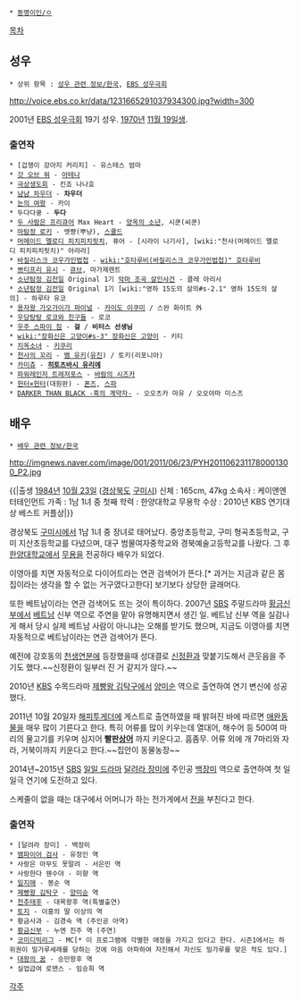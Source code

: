  * [[동명이인/ㅇ]]

[[목차]]
== 성우 ==
 * 상위 항목 : [[성우 관련 정보/한국]], [[EBS 성우극회]]

http://voice.ebs.co.kr/data/1231665291037934300.jpg?width=300

2001년 [[EBS 성우극회]] 19기 성우. [[1970년]] [[11월 19일]]생.

=== 출연작 ===
 * [겁쟁이 강아지 커리지] - 유스테스 엄마
 * [[갓 오브 워]] - [[아테나]]
 * [[극상생도회]] - 킨죠 나나호
 * [[냠냠 차우더]] - '''차우더'''
 * [[눈의 여왕]] - 카이
 * 두다다쿵 - '''두다'''
 * [[두 사람은 프리큐어]] Max Heart - [[양옥의 소년]], 시쿤(씨쿤)
 * [[마탐정 로키]] - 엣쨩(뿌냥), [[스쿨드]]
 * [[머메이드 멜로디 피치피치핏치]], 퓨어 - [시라이 나기사], [wiki:"천사(머메이드 멜로디 피치피치핏치)" 아라라]
 * [[바질리스크 코우가인법첩]] - [[wiki:"호타루비(바질리스크 코우가인법첩)" 호타루비]]
 * [[쁘티프리 유시]] - [[큐브]], 마가제렌트
 * [[소년탐정 김전일]] Original 1기 [[악마 조곡 살인사건]] - 클레 아리사
 * [[소년탐정 김전일]] Original 1기 [wiki:"영하 15도의 살의#s-2.1" 영하 15도의 살의] - 하루타 유코
 * [[용자왕 가오가이가 파이널]] - [[카이도 이쿠미]] / 스완 화이트 外
 * [[우당탕탕 로코와 친구들]] - 로코
 * [[우주 스파이 짐]] - '''걸''' / '''비터스 선생님'''
 * [[wiki:"장화신은 고양이#s-3" 장화신은 고양이]] - 키티
 * [[지옥소녀]] - [[키쿠리]]
 * [[천사의 꼬리]] - [[뱀 유키]]([[유진]]) / 토키(리포니아)
 * [[카미츄]] - '''[[히토츠바시 유리에]]'''
 * [[파워레인저 트레저포스]] - [[바람의 시즈카]]
 * [[헌터×헌터]](대원판) - [[폰즈]], [[스파]]
 * [[DARKER THAN BLACK -흑의 계약자-]] - 오오츠카 마유 / 오오야마 미스즈

== 배우 ==
 * [[배우 관련 정보/한국]]

http://imgnews.naver.com/image/001/2011/06/23/PYH2011062311780001300_P2.jpg

{{|출생 [[1984년]] [[10월 23일]] ([[경상북도]] [[구미시]])
신체 : 165cm, 47kg
소속사 : 케이앤엔터테인먼트
가족 : 1남 1녀 중 첫째
학력 : 한양대학교 무용학
수상 : 2010년 KBS 연기대상 베스트 커플상|}}

경상북도 [[구미시]]에서 1남 1녀 중 장녀로 태어났다. 중앙초등학교, 구미 형곡초등학교, 구미 지산초등학교를 다녔으며, 대구 범물여자중학교와 경북예술고등학교를 나왔다. 그 후 [[한양대학교]]에서 [[무용]]을 전공하다 배우가 되었다.

이영아를 치면 자동적으로 다이어트라는 연관 검색어가 뜬다.[* 과거는 지금과 같은 몸집이라는 생각을 할 수 없는 거구였다고한다] 보기보다 상당한 글래머다. 

또한 베트남이라는 연관 검색어도 뜨는 것이 특이하다. 2007년 [[SBS]] 주말드라마 [[황금신부]]에서 [[베트남]] 신부 역으로 주연을 맡아 유명해지면서 생긴 일. 베트남 신부 역을 실감나게 해서 당시 실제 베트남 사람이 아니냐는 오해를 받기도 했으며, 지금도 이영아를 치면 자동적으로 베트남이라는 연관 검색어가 뜬다. 

예전에 강호동의 [[천생연분]]에 등장했을때 성대결로 [[신정환]]과 맞붙기도해서 큰웃음을 주기도 했다.~~신정환이 일부러 진 거 같지가 않다.~~

2010년 [[KBS]] 수목드라마 [[제빵왕 김탁구]]에서 [[양미순]] 역으로 출연하여 연기 변신에 성공했다.

2011년 10월 20일자 [[해피투게더]]에 게스트로 출연하였을 때 밝혀진 바에 따르면 [[애완동물]]을 매우 많이 기른다고 한다. 특히 어류를 많이 키우는데 열대어, 해수어 등 500여 마리의 물고기를 키우며 심지어 '''빨판[[상어]]''' 까지 키운다고. 흠좀무. 어류 외에 개 7마리와 자라, 거북이까지 키운다고 한다.~~집안이 동물농장~~

2014년~2015년 [[SBS]] [[일일 드라마]] [[달려라 장미]]에 주인공 [[백장미]] 역으로 출연하여 첫 일일극 연기에 도전하고 있다.

스케줄이 없을 때는 대구에서 어머니가 하는 전가게에서 [[전]]을 부친다고 한다.

=== 출연작 ===
 * [달려라 장미] - 백장미
 * [[뱀파이어 검사]] - 유정인 역
 * 사랑은 아무도 못말려 - 서은민 역
 * 사랑한다 웬수야 - 미향 역
 * [[일지매]] - 봉순 역
 * [[제빵왕 김탁구]] - [[양미순]] 역
 * [[천추태후(드라마)|천추태후]] - 대목왕후 역(특별출연)
 * [[토지]] - 이홍의 딸 이상의 역
 * 황금사과 - 김경숙 역 (주인공 아역)
 * [[황금신부]] - 누엔 진주 역 (주연)
 * [[코미디빅리그]] - MC[* 이 프로그램에 각별한 애정을 가지고 있다고 한다. 시즌1에서는 하위권이 밀가루세례를 당하는 것에 마음 아파하여 자진해서 자신도 밀가루를 맞은 적도 있다.]
 * [[대왕의 꿈]] - 승만왕후 역
 * 실업급여 로맨스 - 임승희 역

[[각주]]
